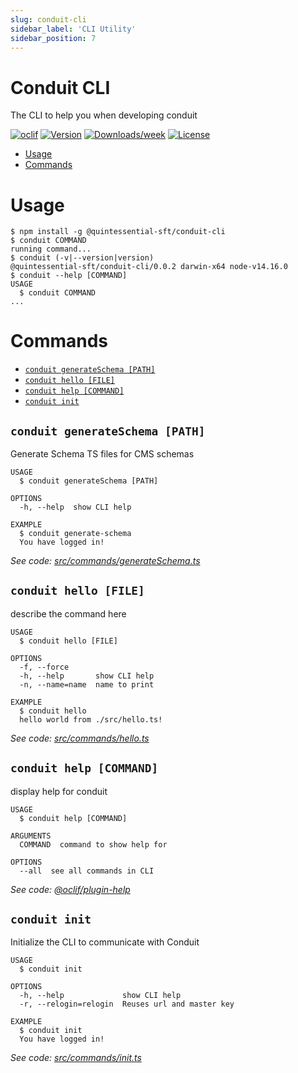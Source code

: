 ```yaml
---
slug: conduit-cli
sidebar_label: 'CLI Utility'
sidebar_position: 7
---
```


# Conduit CLI

The CLI to help you when developing conduit

[![oclif](https://img.shields.io/badge/cli-oclif-brightgreen.svg)](https://oclif.io)
[![Version](https://img.shields.io/npm/v/conduit-cli.svg)](https://npmjs.org/package/conduit-cli)
[![Downloads/week](https://img.shields.io/npm/dw/conduit-cli.svg)](https://npmjs.org/package/conduit-cli)
[![License](https://img.shields.io/npm/l/conduit-cli.svg)](https://github.com/quintessential-sft/conduit/blob/master/package.json)

<!-- toc -->
* [Usage](#usage)
* [Commands](#commands)
<!-- tocstop -->
# Usage
<!-- usage -->
```sh-session
$ npm install -g @quintessential-sft/conduit-cli
$ conduit COMMAND
running command...
$ conduit (-v|--version|version)
@quintessential-sft/conduit-cli/0.0.2 darwin-x64 node-v14.16.0
$ conduit --help [COMMAND]
USAGE
  $ conduit COMMAND
...
```
<!-- usagestop -->
# Commands
<!-- commands -->
* [`conduit generateSchema [PATH]`](#conduit-generateschema-path)
* [`conduit hello [FILE]`](#conduit-hello-file)
* [`conduit help [COMMAND]`](#conduit-help-command)
* [`conduit init`](#conduit-init)

## `conduit generateSchema [PATH]`

Generate Schema TS files for CMS schemas

```
USAGE
  $ conduit generateSchema [PATH]

OPTIONS
  -h, --help  show CLI help

EXAMPLE
  $ conduit generate-schema
  You have logged in!
```

_See code: [src/commands/generateSchema.ts](https://github.com/Quintessential-SFT/conduit/blob/v0.0.2/src/commands/generateSchema.ts)_

## `conduit hello [FILE]`

describe the command here

```
USAGE
  $ conduit hello [FILE]

OPTIONS
  -f, --force
  -h, --help       show CLI help
  -n, --name=name  name to print

EXAMPLE
  $ conduit hello
  hello world from ./src/hello.ts!
```

_See code: [src/commands/hello.ts](https://github.com/Quintessential-SFT/conduit/blob/v0.0.2/src/commands/hello.ts)_

## `conduit help [COMMAND]`

display help for conduit

```
USAGE
  $ conduit help [COMMAND]

ARGUMENTS
  COMMAND  command to show help for

OPTIONS
  --all  see all commands in CLI
```

_See code: [@oclif/plugin-help](https://github.com/oclif/plugin-help/blob/v3.2.3/src/commands/help.ts)_

## `conduit init`

Initialize the CLI to communicate with Conduit

```
USAGE
  $ conduit init

OPTIONS
  -h, --help             show CLI help
  -r, --relogin=relogin  Reuses url and master key

EXAMPLE
  $ conduit init
  You have logged in!
```

_See code: [src/commands/init.ts](https://github.com/Quintessential-SFT/conduit/blob/v0.0.2/src/commands/init.ts)_
<!-- commandsstop -->
